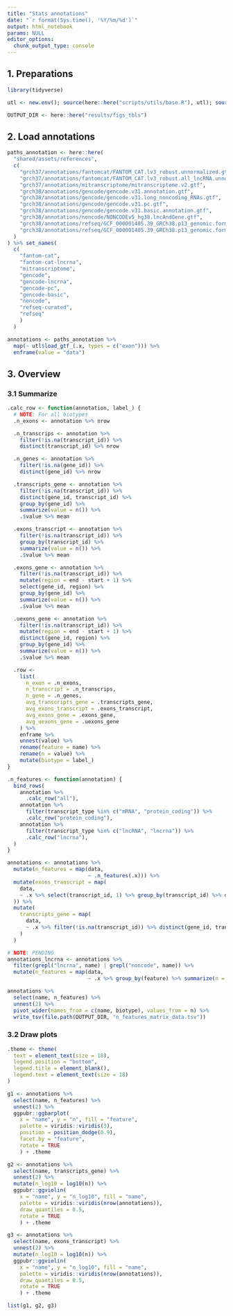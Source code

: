```yaml
---
title: "Stats annotations"
date: "`r format(Sys.time(), '%Y/%m/%d')`"
output: html_notebook
params: NULL
editor_options:
  chunk_output_type: console
---
```


## 1. Preparations
```r
library(tidyverse)

utl <- new.env(); source(here::here("scripts/utils/base.R"), utl); source(here::here("scripts/utils/plot.R"), utl)

OUTPUT_DIR <- here::here("results/figs_tbls")
```

## 2. Load annotations
```r
paths_annotation <- here::here(
  "shared/assets/references",
  c(
    "grch37/annotations/fantomcat/FANTOM_CAT.lv3_robust.unnormalized.gtf",
    "grch37/annotations/fantomcat/FANTOM_CAT.lv3_robust.all_lncRNA.unnormalized.gtf",
    "grch37/annotations/mitranscriptome/mitranscriptome.v2.gtf",
    "grch38/annotations/gencode/gencode.v31.annotation.gtf",
    "grch38/annotations/gencode/gencode.v31.long_noncoding_RNAs.gtf",
    "grch38/annotations/gencode/gencode.v31.pc.gtf",
    "grch38/annotations/gencode/gencode.v31.basic.annotation.gtf",
    "grch38/annotations/noncode/NONCODEv5_hg38.lncAndGene.gtf",
    "grch38/annotations/refseq/GCF_000001405.39_GRCh38.p13_genomic.formatted_curated.gtf",
    "grch38/annotations/refseq/GCF_000001405.39_GRCh38.p13_genomic.formatted.gtf"
  )
) %>% set_names(
  c(
    "fantom-cat",
    "fantom-cat-lncrna",
    "mitranscriptome",
    "gencode",
    "gencode-lncrna",
    "gencode-pc",
    "gencode-basic",
    "noncode",
    "refseq-curated",
    "refseq"
    )
  )

annotations <- paths_annotation %>%
  map(~ utl$load_gtf_(.x, types = c("exon"))) %>%
  enframe(value = "data")
```

## 3. Overview
### 3.1 Summarize
```r
.calc_row <- function(annotation, label_) {
  # NOTE: For all biotypes
  .n_exons <- annotation %>% nrow

  .n_transcrips <- annotation %>%
    filter(!is.na(transcript_id)) %>%
    distinct(transcript_id) %>% nrow

  .n_genes <- annotation %>%
    filter(!is.na(gene_id)) %>%
    distinct(gene_id) %>% nrow

  .transcripts_gene <- annotation %>%
    filter(!is.na(transcript_id)) %>%
    distinct(gene_id, transcript_id) %>%
    group_by(gene_id) %>%
    summarize(value = n()) %>%
    .$value %>% mean

  .exons_transcript <- annotation %>%
    filter(!is.na(transcript_id)) %>%
    group_by(transcript_id) %>%
    summarize(value = n()) %>%
    .$value %>% mean

  .exons_gene <- annotation %>%
    filter(!is.na(transcript_id)) %>%
    mutate(region = end - start + 1) %>%
    select(gene_id, region) %>%
    group_by(gene_id) %>%
    summarize(value = n()) %>%
    .$value %>% mean

  .uexons_gene <- annotation %>%
    filter(!is.na(transcript_id)) %>%
    mutate(region = end - start + 1) %>%
    distinct(gene_id, region) %>%
    group_by(gene_id) %>%
    summarize(value = n()) %>%
    .$value %>% mean

  .row <-
    list(
      n_exon = .n_exons,
      n_transcript = .n_transcrips,
      n_gene = .n_genes,
      avg_transcripts_gene = .transcripts_gene,
      avg_exons_transcript = .exons_transcript,
      avg_exons_gene = .exons_gene,
      avg_uexons_gene = .uexons_gene
    ) %>%
    enframe %>%
    unnest(value) %>%
    rename(feature = name) %>%
    rename(n = value) %>%
    mutate(biotype = label_)
}

.n_features <- function(annotation) {
  bind_rows(
    annotation %>%
      .calc_row("all"),
    annotation %>%
      filter(transcript_type %in% c("mRNA", "protein_coding")) %>%
      .calc_row("protein_coding"),
    annotation %>%
      filter(transcript_type %in% c("lncRNA", "lncrna")) %>%
      .calc_row("lncrna"),
  )
}

annotations <- annotations %>%
  mutate(n_features = map(data,
                          ~ .n_features(.x))) %>%
  mutate(exons_transcript = map(
    data,
    ~ .x %>% select(transcript_id, 1) %>% group_by(transcript_id) %>% dplyr::summarize(n = n())
  )) %>%
  mutate(
    transcripts_gene = map(
      data,
      ~ .x %>% filter(!is.na(transcript_id)) %>% distinct(gene_id, transcript_id) %>% group_by(gene_id) %>% dplyr::summarize(n = n())
    )
  )

# NOTE: PENDING
annotations_lncrna <- annotations %>%
  filter(grepl("lncrna", name) | grepl("noncode", name)) %>%
  mutate(n_features = map(data,
                          ~ .x %>% group_by(feature) %>% summarize(n = n())))

annotations %>%
  select(name, n_features) %>%
  unnest(2) %>%
  pivot_wider(names_from = c(name, biotype), values_from = n) %>%
  write_tsv(file.path(OUTPUT_DIR, "n_features_matrix_data.tsv"))

```

### 3.2 Draw plots
```r
.theme <- theme(
  text = element_text(size = 18),
  legend.position = "bottom",
  legend.title = element_blank(),
  legend.text = element_text(size = 18)
)

g1 <- annotations %>%
  select(name, n_features) %>%
  unnest(2) %>%
  ggpubr::ggbarplot(
    x = "name", y = "n", fill = "feature",
    palette = viridis::viridis(3),
    position = position_dodge(0.9),
    facet.by = "feature",
    rotate = TRUE
    ) + .theme

g2 <- annotations %>%
  select(name, transcripts_gene) %>%
  unnest(2) %>%
  mutate(n_log10 = log10(n)) %>%
  ggpubr::ggviolin(
    x = "name", y = "n_log10", fill = "name",
    palette = viridis::viridis(nrow(annotations)),
    draw_quantiles = 0.5,
    rotate = TRUE
    ) + .theme

g3 <- annotations %>%
  select(name, exons_transcript) %>%
  unnest(2) %>%
  mutate(n_log10 = log10(n)) %>%
  ggpubr::ggviolin(
    x = "name", y = "n_log10", fill = "name",
    palette = viridis::viridis(nrow(annotations)),
    draw_quantiles = 0.5,
    rotate = TRUE
    ) + .theme

list(g1, g2, g3)
```